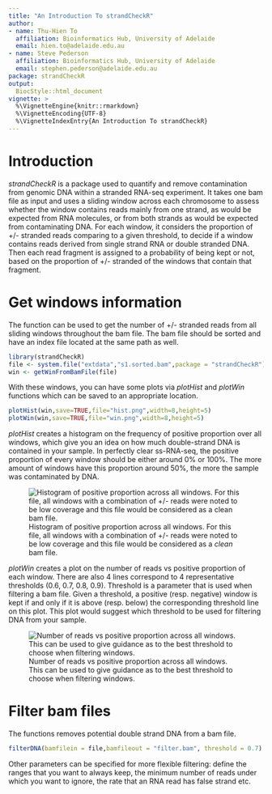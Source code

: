 ```yaml
---
title: "An Introduction To strandCheckR"
author:
- name: Thu-Hien To
  affiliation: Bioinformatics Hub, University of Adelaide
  email: hien.to@adelaide.edu.au
- name: Steve Pederson
  affiliation: Bioinformatics Hub, University of Adelaide
  email: stephen.pederson@adelaide.edu.au
package: strandCheckR
output:
  BiocStyle::html_document
vignette: >
  %\VignetteEngine{knitr::rmarkdown}
  %\VignetteEncoding{UTF-8}
  %\VignetteIndexEntry{An Introduction To strandCheckR}
---
```


# Introduction

*strandCheckR* is a package used to quantify and remove contamination from genomic DNA within a stranded RNA-seq experiment.
It takes  one  bam file as input and uses a sliding window across each chromosome to assess whether the window contains reads mainly from one strand, as would be expected from RNA molecules, or from both strands as would be expected from contaminating DNA.
For each window, it considers the proportion of +/- stranded reads comparing to a given threshold, to decide if a window contains reads derived from single strand RNA or double stranded DNA.
Then each read fragment is assigned to a probability of being kept or not, based on the proportion of +/- stranded of the windows that contain that fragment.

# Get windows information

The function \textit{getWinFromBamFile} can be used to get the number of +/- stranded reads from all sliding windows throughout the bam file.
The bam file should be sorted and have an index file located at the same path as well.


```r
library(strandCheckR)
file <- system.file("extdata","s1.sorted.bam",package = "strandCheckR")
win <- getWinFromBamFile(file)
```


With these windows, you can have some plots via *plotHist* and *plotWin* functions which can be saved to an appropriate location.

```r
plotHist(win,save=TRUE,file="hist.png",width=8,height=5)
plotWin(win,save=TRUE,file="win.png",width=8,height=5)
```


*plotHist* creates a histogram on the frequency of positive proportion over all windows, which give you an idea on how much double-strand DNA is contained in your sample. In perfectly clear ss-RNA-seq, the positive proportion of every window should be either around 0\% or 100\%. The more amount of windows have this proportion around 50\%, the more the sample was contaminated by DNA.

![Histogram of positive proportion across all windows. For this file, all windows with a combination of +/- reads were noted to be low coverage and this file would be considered as a *clean* bam file.](hist.png)


*plotWin* creates a plot on the number of reads vs positive proportion of each window. There are also 4 lines correspond to 4 representative thresholds (0.6, 0.7, 0.8, 0.9). Threshold is a parameter that is used when filtering a bam file.
Given a threshold, a positive (resp. negative) window is kept if and only if it is above (resp. below) the corresponding threshold line on this plot. This plot would suggest which threshold to be used for filtering DNA from your sample.

![Number of reads vs positive proportion across all windows. This can be used to give guidance as to the best threshold to choose when filtering windows.](win.png)

# Filter bam files

The functions \textit{filterDNA} removes potential double strand DNA from a bam file.

```r
filterDNA(bamfilein = file,bamfileout = "filter.bam", threshold = 0.7)
```

Other parameters can be specified for more flexible filtering: define the ranges that you want to always keep, the minimum number of reads under which you want to ignore, the rate that an RNA read has false strand etc.
